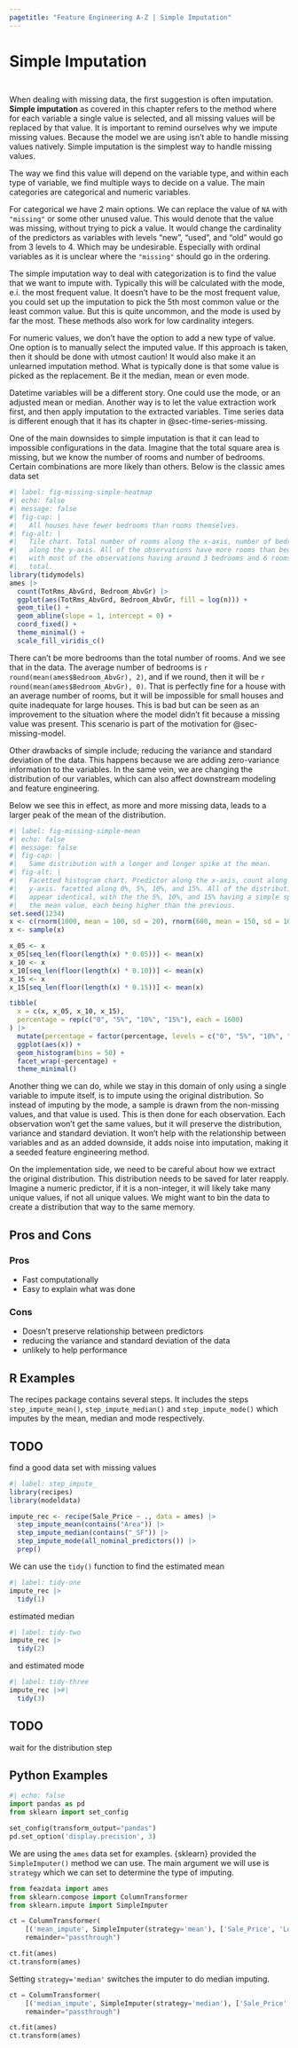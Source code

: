 ```yaml
---
pagetitle: "Feature Engineering A-Z | Simple Imputation"
---
```


# Simple Imputation {#sec-missing-simple}

::: {style="visibility: hidden; height: 0px;"}
## Simple Imputation
:::

When dealing with missing data, the first suggestion is often imputation.
**Simple imputation** as covered in this chapter refers to the method where for each variable a single value is selected, and all missing values will be replaced by that value.
It is important to remind ourselves why we impute missing values.
Because the model we are using isn't able to handle missing values natively.
Simple imputation is the simplest way to handle missing values.

The way we find this value will depend on the variable type, and within each type of variable, we find multiple ways to decide on a value.
The main categories are categorical and numeric variables.

For categorical we have 2 main options.
We can replace the value of `NA` with `"missing"` or some other unused value.
This would denote that the value was missing, without trying to pick a value.
It would change the cardinality of the predictors as variables with levels "new", "used", and "old" would go from 3 levels to 4.
Which may be undesirable.
Especially with ordinal variables as it is unclear where the `"missing"` should go in the ordering.

The simple imputation way to deal with categorization is to find the value that we want to impute with.
Typically this will be calculated with the mode, e.i.
the most frequent value.
It doesn't have to be the most frequent value, you could set up the imputation to pick the 5th most common value or the least common value.
But this is quite uncommon, and the mode is used by far the most.
These methods also work for low cardinality integers.

For numeric values, we don't have the option to add a new type of value.
One option is to manually select the imputed value.
If this approach is taken, then it should be done with utmost caution!
It would also make it an unlearned imputation method.
What is typically done is that some value is picked as the replacement.
Be it the median, mean or even mode.

Datetime variables will be a different story.
One could use the mode, or an adjusted mean or median.
Another way is to let the value extraction work first, and then apply imputation to the extracted variables.
Time series data is different enough that it has its chapter in @sec-time-series-missing.

One of the main downsides to simple imputation is that it can lead to impossible configurations in the data.
Imagine that the total square area is missing, but we know the number of rooms and number of bedrooms.
Certain combinations are more likely than others.
Below is the classic ames data set

```r
#| label: fig-missing-simple-heatmap
#| echo: false
#| message: false
#| fig-cap: |
#|   All houses have fewer bedrooms than rooms themselves.
#| fig-alt: |
#|   Tile chart. Total number of rooms along the x-axis, number of bedrooms
#|   along the y-axis. All of the observations have more rooms than bedrooms
#|   with most of the observations having around 3 bedrooms and 6 rooms in
#|   total.
library(tidymodels)
ames |>
  count(TotRms_AbvGrd, Bedroom_AbvGr) |>
  ggplot(aes(TotRms_AbvGrd, Bedroom_AbvGr, fill = log(n))) +
  geom_tile() +
  geom_abline(slope = 1, intercept = 0) +
  coord_fixed() +
  theme_minimal() +
  scale_fill_viridis_c()
```

There can't be more bedrooms than the total number of rooms.
And we see that in the data.
The average number of bedrooms is `r round(mean(ames$Bedroom_AbvGr), 2)`, and if we round, then it will be `r round(mean(ames$Bedroom_AbvGr), 0)`.
That is perfectly fine for a house with an average number of rooms, but it will be impossible for small houses and quite inadequate for large houses.
This is bad but can be seen as an improvement to the situation where the model didn't fit because a missing value was present.
This scenario is part of the motivation for @sec-missing-model.

Other drawbacks of simple include; reducing the variance and standard deviation of the data.
This happens because we are adding zero-variance information to the variables.
In the same vein, we are changing the distribution of our variables, which can also affect downstream modeling and feature engineering.

Below we see this in effect, as more and more missing data, leads to a larger peak of the mean of the distribution.

```r
#| label: fig-missing-simple-mean
#| echo: false
#| message: false
#| fig-cap: |
#|   Same distribution with a longer and longer spike at the mean.
#| fig-alt: |
#|   Facetted histogram chart. Predictor along the x-axis, count along the 
#|   y-axis. facetted along 0%, 5%, 10%, and 15%. All of the distributions
#|   appear identical, with the the 5%, 10%, and 15% having a simple spike at
#|   the mean value, each being higher than the previous.
set.seed(1234)
x <- c(rnorm(1000, mean = 100, sd = 20), rnorm(600, mean = 150, sd = 10))
x <- sample(x)

x_05 <- x
x_05[seq_len(floor(length(x) * 0.05))] <- mean(x)
x_10 <- x
x_10[seq_len(floor(length(x) * 0.10))] <- mean(x)
x_15 <- x
x_15[seq_len(floor(length(x) * 0.15))] <- mean(x)

tibble(
  x = c(x, x_05, x_10, x_15),
  percentage = rep(c("0", "5%", "10%", "15%"), each = 1600)
) |>
  mutate(percentage = factor(percentage, levels = c("0", "5%", "10%", "15%"))) |>
  ggplot(aes(x)) +
  geom_histogram(bins = 50) +
  facet_wrap(~percentage) +
  theme_minimal()
```

Another thing we can do, while we stay in this domain of only using a single variable to impute itself, is to impute using the original distribution.
So instead of imputing by the mode, a sample is drawn from the non-missing values, and that value is used.
This is then done for each observation.
Each observation won't get the same values, but it will preserve the distribution, variance and standard deviation.
It won't help with the relationship between variables and as an added downside, it adds noise into imputation, making it a seeded feature engineering method.

On the implementation side, we need to be careful about how we extract the original distribution.
This distribution needs to be saved for later reapply.
Imagine a numeric predictor, if it is a non-integer, it will likely take many unique values, if not all unique values.
We might want to bin the data to create a distribution that way to the same memory.

## Pros and Cons

### Pros

-   Fast computationally
-   Easy to explain what was done

### Cons

-   Doesn't preserve relationship between predictors
-   reducing the variance and standard deviation of the data
-   unlikely to help performance

## R Examples

The recipes package contains several steps.
It includes the steps `step_impute_mean()`, `step_impute_median()` and `step_impute_mode()` which imputes by the mean, median and mode respectively.

::: callout-caution
# TODO

find a good data set with missing values
:::

```r
#| label: step_impute_
library(recipes)
library(modeldata)

impute_rec <- recipe(Sale_Price ~ ., data = ames) |>
  step_impute_mean(contains("Area")) |>
  step_impute_median(contains("_SF")) |>
  step_impute_mode(all_nominal_predictors()) |>
  prep()
```

We can use the `tidy()` function to find the estimated mean

```r
#| label: tidy-one
impute_rec |>
  tidy(1)
```

estimated median

```r
#| label: tidy-two
impute_rec |>
  tidy(2)
```

and estimated mode

```r
#| label: tidy-three
impute_rec |>#| 
  tidy(3)
```

::: callout-caution
# TODO

wait for the distribution step
:::

## Python Examples

```python
#| echo: false
import pandas as pd
from sklearn import set_config

set_config(transform_output="pandas")
pd.set_option('display.precision', 3)
```

We are using the `ames` data set for examples.
{sklearn} provided the `SimpleImputer()` method we can use.
The main argument we will use is `strategy` which we can set to determine the type of imputing.

```python
from feazdata import ames
from sklearn.compose import ColumnTransformer
from sklearn.impute import SimpleImputer

ct = ColumnTransformer(
    [('mean_impute', SimpleImputer(strategy='mean'), ['Sale_Price', 'Lot_Area', 'Wood_Deck_SF',  'Mas_Vnr_Area'])], 
    remainder="passthrough")

ct.fit(ames)
ct.transform(ames)
```

Setting `strategy='median'` switches the imputer to do median imputing.

```python
ct = ColumnTransformer(
    [('median_impute', SimpleImputer(strategy='median'), ['Sale_Price', 'Lot_Area', 'Wood_Deck_SF',  'Mas_Vnr_Area'])], 
    remainder="passthrough")

ct.fit(ames)
ct.transform(ames)
```
